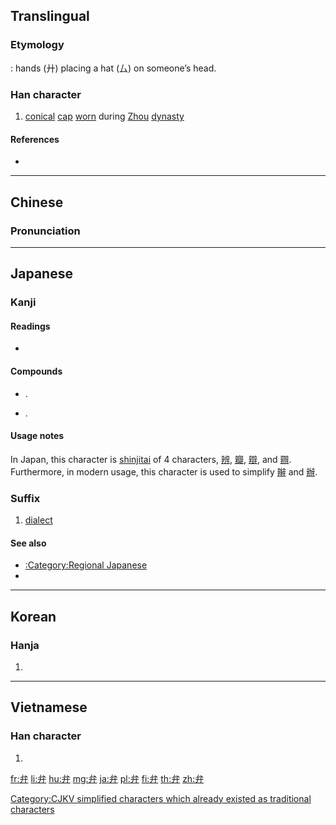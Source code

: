 {{also|辨|瓣|辯}}<!--(all of them only in Japanese Shinjitai)-->
==Translingual==
{{Han simplified forms|辯|弁|辩}}
===Etymology===
{{Han compound|ls=i|厶|廾}}: hands (廾) placing a hat (厶) on someone’s head.

===Han character===
{{Han char|rn=55|rad=廾|as=02|sn=5|four=23440|canj=IT,XIT|ids=⿱厶廾}}

# [[conic]]al [[cap]] [[worn]] during [[Zhou]] [[dynasty]]

====References====
* {{Han ref|kx=0353.110|dkj=09588|dj=0668.110|hdz=10514.070|uh=5F01|ud=24321|bh=A5AF|bd=42415}}

----

==Chinese==
{{zh-forms}}

===Pronunciation===
{{zh-pron
|m=biàn
|c=bin6,pun4
|mc=y
|oc=y
|ma=
|cat=n
}}

----

==Japanese==

===Kanji===
{{ja-kanji|grade=5|rs=廾02}}

====Readings====
* {{ja-readings|goon=[[べん]] (ben)|kanon=[[へん]] (hen), [[はん]] (han)|kun=[[かんむり]] (kammuri), [[わける]] (wakeru), [[わきまえる]] (wakimaeru)}}

====Compounds====
* {{m|ja|関西弁||Kansai dialect|tr=kansaiben|sc=Jpan}}.
* {{m|ja|花弁||petal|tr=kaben|sc=Jpan}}.
<!-- WTF? Why do 花びら and　花弁 mean the same, look so similar and yet are spoken completely different?　-->

====Usage notes====
In Japan, this character is [[shinjitai]] of 4 characters, [[辨]], [[瓣]], [[辯]], and [[辧]]. Furthermore, in modern usage, this character is used to simplify [[辮]] and [[辦]].

===Suffix===
{{ja-pos|suffix|べん|rom=ben|kyu=辯}}

# [[dialect]]

====See also====
* [[:Category:Regional Japanese]]
* {{ja-r|方言|ほうげん|gloss=dialect}}

----

==Korean==

===Hanja===
{{ko-hanja|hangeul=[[변]], [[반]]|eumhun=|rv=byeon, ban|mr=pyŏn, pan|y=pyen, pan}}

# {{defn|lang=ko|sort=廾02}}

----

==Vietnamese==

===Han character===
{{vi-hantu|rs=廾02|[[biền]], [[biện]]}}

# {{defn|lang=vi|sort=廾02}}

[[Category:CJKV simplified characters which already existed as traditional characters]]

[[fr:弁]]
[[li:弁]]
[[hu:弁]]
[[mg:弁]]
[[ja:弁]]
[[pl:弁]]
[[fi:弁]]
[[th:弁]]
[[zh:弁]]